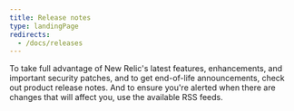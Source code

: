 ```yaml
---
title: Release notes
type: landingPage
redirects:
  - /docs/releases
---
```


To take full advantage of New Relic's latest features, enhancements, and important security patches, and to get end-of-life announcements, check out product release notes. And to ensure you're alerted when there are changes that will affect you, use the available RSS feeds.

<TechTileGrid>
  <TechTile
    name="Android agent"
    icon="logo-android-color"
    to="/docs/release-notes/mobile-release-notes/android-release-notes"
  />
  <TechTile
    name="Browser agent"
    icon="logo-javascript"
    to="/docs/release-notes/new-relic-browser-release-notes/browser-agent-release-notes"
  />
  <TechTile
    name="C SDK"
    icon="logo-c"
    to="/docs/release-notes/agent-release-notes/c-sdk-release-notes"
  />
  <TechTile
    name="Cloud integrations"
    icon="logo-newrelic"
    to="/docs/release-notes/infrastructure-release-notes/cloud-integration-release-notes"
  />
  <TechTile
    name="Containerized private minion (CPM)"
    icon="logo-newrelic"
    to="/docs/release-notes/synthetics-release-notes/containerized-private-minions-release-notes"
  />
  <TechTile
    name="Diagnostics CLI (nrdiag)"
    icon="logo-newrelic"
    to="/docs/release-notes/diagnostics-release-notes/diagnostics-cli-release-notes"
  />
  <TechTile
    name="Go agent"
    icon="logo-go"
    to="/docs/release-notes/agent-release-notes/go-release-notes"
  />
  <TechTile
    name="Infrastructure agent"
    icon="logo-newrelic"
    to="/docs/release-notes/infrastructure-release-notes/infrastructure-agent-release-notes"
  />
  <TechTile
    name="Insights app for tvOS"
    icon="logo-newrelic"
    to="/docs/release-notes/mobile-apps-release-notes/insights-tvos-release-notes"
  />
  <TechTile
    name="iOS agent"
    icon="logo-apple-color"
    to="/docs/release-notes/mobile-release-notes/ios-release-notes"
  />
  <TechTile
    name="Java agent"
    icon="logo-java"
    to="/docs/release-notes/agent-release-notes/java-release-notes"
  />
  <TechTile
    name="Kubernetes integration"
    icon="logo-kubernetes"
    to="/docs/release-notes/infrastructure-release-notes/kubernetes-integration-release-notes"
  />
  <TechTile
    name="Mobile app for Android"
    icon="logo-android-color"
    to="/docs/release-notes/mobile-apps-release-notes/new-relic-android-release-notes"
  />
  <TechTile
    name="Mobile app for iOS"
    icon="logo-apple-color"
    to="/docs/release-notes/mobile-apps-release-notes/new-relic-ios-release-notes"
  />
  <TechTile
    name=".NET agent"
    icon="logo-dotnet"
    to="/docs/release-notes/agent-release-notes/net-release-notes"
  />
  <TechTile
    name="Node.js agent"
    icon="logo-nodejs"
    to="/docs/release-notes/agent-release-notes/nodejs-release-notes"
  />
  <TechTile
    name="PHP agent"
    icon="logo-php"
    to="/docs/release-notes/agent-release-notes/php-release-notes"
  />
  <TechTile
    name="Python agent"
    icon="logo-python"
    to="/docs/release-notes/agent-release-notes/python-release-notes"
  />
  <TechTile
    name="Ruby agent"
    icon="logo-ruby"
    to="/docs/release-notes/agent-release-notes/ruby-release-notes"
  />
  <TechTile
    name="tvOS agent"
    icon="logo-apple-color"
    to="/docs/release-notes/mobile-release-notes/tvos-release-notes"
  />
  <TechTile
    name="XCFramework agent"
    icon="logo-apple-color"
    to="/docs/release-notes/mobile-release-notes/xcframework-release-notes"
  />
</TechTileGrid>
